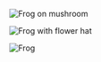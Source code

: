 ![Frog on mushroom](https://images.unsplash.com/photo-1603915639582-9ef4ca58c5ad?ixlib=rb-4.0.3&ixid=M3wxMjA3fDB8MHxzZWFyY2h8MjJ8fGZyb2dzfGVufDB8fDB8fHww&auto=format&fit=crop&w=800&q=60)

![Frog with flower hat](https://images.unsplash.com/photo-1622348512579-73da9531493a?ixlib=rb-4.0.3&ixid=M3wxMjA3fDB8MHxzZWFyY2h8NDZ8fGZyb2dzfGVufDB8fDB8fHww&auto=format&fit=crop&w=800&q=60)

![Frog](https://images.unsplash.com/photo-1532542478312-23286a27fe0f?ixlib=rb-4.0.3&ixid=M3wxMjA3fDB8MHxzZWFyY2h8MTM1fHxmcm9nfGVufDB8fDB8fHww&auto=format&fit=crop&w=800&q=60)
